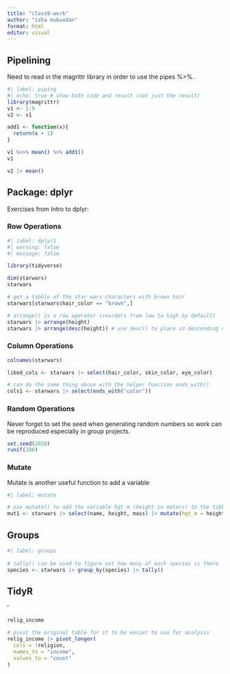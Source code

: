 ```yaml
---
title: "class9-work"
author: "isha mukundan"
format: html
editor: visual
---
```


## Pipelining

Need to read in the magrittr library in order to use the pipes %\>%.

```r
#| label: piping
#| echo: true # show both code and result (not just the result)
library(magrittr)
v1 <- 1:9
v2 <- v1

add1 <- function(x){
  return(x + 1)
}

v1 %<>% mean() %>% add1()
v1

v2 |> mean()
```

## Package: dplyr

Exercises from Intro to dplyr:

### Row Operations

```r
#| label: dplyr1
#| warning: false
#| message: false

library(tidyverse)

dim(starwars)
starwars

# get a tibble of the star wars characters with brown hair
starwars[starwars$hair_color == "brown",]

# arrange() is a row operator (reorders from low to high by default)
starwars |> arrange(height)
starwars |> arrange(desc(height)) # use desc() to place in descending order instead

```

### Column Operations

```r
colnames(starwars)

liked_cols <- starwars |> select(hair_color, skin_color, eye_color)

# can do the same thing above with the helper function ends_with()
cols1 <- starwars |> select(ends_with("color"))

```

### Random Operations

Never forget to set the seed when generating random numbers so work can be reproduced especially in group projects.

```r
set.seed(2020)
runif(100)
```

### Mutate

Mutate is another useful function to add a variable

```r
#| label: mutate

# use mutate() to add the variable hgt_m (height in meters) to the tibble
mut1 <- starwars |> select(name, height, mass) |> mutate(hgt_m = height / 100)
```

## Groups

```r
#| label: groups
 
# tally() can be used to figure out how many of each species is there
species <- starwars |> group_by(species) |> tally()
```

## TidyR
'
```r

relig_income 

# pivot the original table for it to be easier to use for analysis
relig_income |> pivot_longer(
  cols = !religion,
  names_to = "income",
  values_to = "count"
)
```
